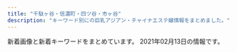```yaml
---
title: "千駄ヶ谷・信濃町・四ツ谷・市ヶ谷"
description: "キーワード別にの巨乳アジアン・チャイナエステ嬢情報をまとめました。"
---
```


新着画像と新着キーワードをまとめています。
2021年02月13日の情報です。

<DmmAffiliateIns />
<KeywordTable
  shops={
    [
    {
        "name": "\u767e\u5408",
        "station": "\u56db\u8c37\u4e09\u4e01\u76ee\u99c52\u756a",
        "url": "http://lakulaku.info/",
        "img_links": [
            "http://lakulaku.info/img/5-2.jpg",
            "http://lakulaku.info/img/5-5.jpg",
            "http://lakulaku.info/images/staff/nena.jpg",
            "http://lakulaku.info/images/staff/ai.jpg",
            "http://lakulaku.info/images/staff/5-5.jpg",
            "http://lakulaku.info/images/staff/momo.jpg",
            "http://lakulaku.info/images/top.jpg",
            "http://lakulaku.info/images/staff/5-4.jpg",
            "http://lakulaku.info/images/staff/rina.jpg",
            "http://lakulaku.info/img/5-4.jpg",
            "http://lakulaku.info/images/staff/5-3.jpg",
            "http://lakulaku.info/img/5-3.jpg",
            "http://lakulaku.info/images/mobile.png",
            "http://lakulaku.info/swf/baner.jpg",
            "http://lakulaku.info/img/rina.jpg",
            "http://lakulaku.info/img/s06.jpg",
            "http://lakulaku.info/images/staff/ai-a.jpg",
            "http://lakulaku.info/images/staff/yumi.jpg",
            "http://lakulaku.info/img/5-1.jpg",
            "http://lakulaku.info/images/staff/5-1.jpg",
            "http://lakulaku.info/images/newtit.png",
            "http://lakulaku.info/images/staff/s06.jpg",
            "http://lakulaku.info/images/titestaff.png",
            "http://lakulaku.info/images/staff/5-2.jpg",
            "http://lakulaku.info/images/staff/mari.jpg",
            "http://lakulaku.info/images/staff/sizuka.jpg"
        ],
        "keywords": {}
    },
    {
        "station": "\u56db\u30c4\u8c37\u99c52\u756a\u53e3",
        "img_links": [],
        "name": "\u30c6\u30a3\u30e9\u30df\u30b9",
        "keywords": {},
        "url": "https://juno-esthe.tokyo/"
    },
    {
        "url": "http://l-rlx.com/",
        "img_links": [
            "http://l-rlx.com/images/index_12.jpg",
            "http://l-rlx.com/images/index_14.jpg",
            "http://l-rlx.com/images/index_02.jpg",
            "http://l-rlx.com/images/index_05.jpg",
            "http://l-rlx.com/girl/02.jpg",
            "http://l-rlx.com/images/index_03.jpg",
            "http://l-rlx.com/girl/04.jpg",
            "http://l-rlx.com/girl/08.jpg",
            "http://l-rlx.com/images/rec_09.jpg",
            "http://l-rlx.com/images/index_01.jpg",
            "http://l-rlx.com/images/index_06.jpg",
            "http://l-rlx.com/images/sub_09.jpg",
            "http://l-rlx.com/girl/03.jpg",
            "http://l-rlx.com/girl/05.jpg",
            "http://l-rlx.com/images/index_21.jpg",
            "http://l-rlx.com/images/01.jpg",
            "http://l-rlx.com/images/03.jpg",
            "http://l-rlx.com/images/rec.jpg",
            "http://l-rlx.com/girl/01.jpg",
            "http://l-rlx.com/images/index_04.jpg",
            "http://l-rlx.com/images/index_16.jpg",
            "http://l-rlx.com/images/info.jpg",
            "http://l-rlx.com/images/staff_09.jpg",
            "http://l-rlx.com/girl/00.jpg",
            "http://l-rlx.com/images/index_07.jpg",
            "http://l-rlx.com/images/02.jpg",
            "http://l-rlx.com/images/info_09.jpg",
            "http://l-rlx.com/images/index_17.jpg",
            "http://l-rlx.com/images/index_20.jpg"
        ],
        "name": "\u30aa\u30fc\u30ed\u30e9",
        "station": "\u56db\u8c37\u4e09\u4e01\u76ee\u99c52\u756a\u53e3",
        "keywords": {}
    },
    {
        "keywords": {
            "D": 330,
            "C": 132,
            "85": 154,
            "86": 176,
            "87": 44,
            "84": 44,
            "83": 22,
            "82": 22
        },
        "station": "\u56db\u8c37\u4e09\u4e01\u76ee\u99c52\u756a\u51fa\u53e3",
        "name": "\u5149\u540d",
        "img_links": [
            "http://aqua.jpn.cm/images/s_staff.png",
            "http://aqua.jpn.cm/photos/sites/16/2018/05/2018052105590585.jpg",
            "http://aqua.jpn.cm/images/room4.jpg",
            "http://aqua.jpn.cm/photos/sites/16/2021/01/2021011401054262.jpg",
            "http://aqua.jpn.cm/photos/sites/16/2018/01/2018011007031662.jpg",
            "http://aqua.jpn.cm/photos/sites/16/2020/10/2020100906522289.jpg",
            "http://aqua.jpn.cm/photos/sites/16/2020/12/2020120208263886.jpg",
            "http://aqua.jpn.cm/photos/sites/16/2020/12/2020120107363899.jpg",
            "http://aqua.jpn.cm/photos/sites/16/2018/01/2018011007031840.jpg",
            "http://aqua.jpn.cm/photos/sites/16/2018/01/2018011007031997.jpg",
            "http://aqua.jpn.cm/photos/sites/16/2019/03/2019031107062221.jpg",
            "http://aqua.jpn.cm/photos/sites/16/2018/03/2018031909460765.jpg",
            "http://aqua.jpn.cm/photos/sites/16/2018/01/2018013112184869.jpg",
            "http://aqua.jpn.cm/photos/sites/16/2020/03/2020030507254950.jpg",
            "http://aqua.jpn.cm/images/s_pick.png",
            "http://aqua.jpn.cm/photos/sites/16/2018/01/2018011007032034.jpg",
            "http://aqua.jpn.cm/images/line.jpg",
            "http://aqua.jpn.cm/images/2.jpg",
            "http://aqua.jpn.cm/photos/sites/16/2019/02/2019020108033676.jpg",
            "http://aqua.jpn.cm/images/3.jpg",
            "http://aqua.jpn.cm/images/room3.jpg",
            "http://aqua.jpn.cm/photos/sites/16/2018/01/2018011007031723.jpg",
            "http://aqua.jpn.cm/images/1.jpg",
            "http://aqua.jpn.cm/images/room2.jpg",
            "http://aqua.jpn.cm/photos/sites/16/2018/01/2018011007031899.jpg",
            "http://aqua.jpn.cm/photos/sites/16/2020/09/2020091507031094.jpg",
            "http://aqua.jpn.cm/photos/sites/16/2019/04/2019042211584069.jpg",
            "http://aqua.jpn.cm/photos/sites/16/2018/01/2018011007031429.jpg",
            "http://aqua.jpn.cm/photos/sites/16/2020/04/2020040301184076.jpg",
            "http://aqua.jpn.cm/images/mobile.jpg",
            "http://aqua.jpn.cm/images/room1.jpg",
            "http://aqua.jpn.cm/images/s_news.jpg",
            "http://aqua.jpn.cm/images/room5.jpg",
            "http://aqua.jpn.cm/photos/sites/16/2020/10/2020100508293240.jpg",
            "http://aqua.jpn.cm/images/top.png"
        ],
        "url": "http://aqua.jpn.cm/"
    },
    {
        "img_links": [
            "http://xn--vckg5a9gug.in.net/images/top.png",
            "http://xn--vckg5a9gug.in.net/images/cg03.jpg",
            "http://xn--vckg5a9gug.in.net/images/cg04.jpg",
            "http://xn--vckg5a9gug.in.net/images/cg07.jpg",
            "http://xn--vckg5a9gug.in.net/images/cg05.jpg",
            "http://xn--vckg5a9gug.in.net/images/news.png",
            "http://xn--vckg5a9gug.in.net/link/menlog.jpg",
            "http://xn--vckg5a9gug.in.net/images/staff_s.png",
            "http://xn--vckg5a9gug.in.net/images/cg06.jpg",
            "http://xn--vckg5a9gug.in.net/images/evetop.png"
        ],
        "url": "http://xn--vckg5a9gug.in.net/",
        "name": "Moon",
        "station": "\u9eb9\u753a\u99c51\u756a\u51fa\u53e3",
        "keywords": {}
    },
    {
        "url": "http://bimajo.ies.fun/",
        "keywords": {
            "86": 15,
            "C": 10,
            "D": 30,
            "85": 15
        },
        "station": "\u56db\u8c37\u4e09\u4e01\u76ee\u99c52\u756a\u51fa\u53e3",
        "name": "\u7652\u3057\u306e\u5c4b",
        "img_links": [
            "http://bimajo.ies.fun/photos/sites/71/2020/07/2020072106582415.jpg",
            "http://bimajo.ies.fun/images/s_news.jpg",
            "http://bimajo.ies.fun/images/s_pick.jpg",
            "http://bimajo.ies.fun/images/room2.jpg",
            "http://bimajo.ies.fun/images/room3.jpg",
            "http://bimajo.ies.fun/images/s_face.jpg",
            "http://bimajo.ies.fun/images/mobile.jpg",
            "http://bimajo.ies.fun/images/room4.jpg",
            "http://bimajo.ies.fun/images/end.png",
            "http://bimajo.ies.fun/images/news_bj2.png",
            "http://bimajo.ies.fun/images/s_staff.jpg",
            "http://bimajo.ies.fun/images/room1.jpg",
            "http://bimajo.ies.fun/images/top.png",
            "http://bimajo.ies.fun/photos/sites/71/2020/09/202009020147082.jpg"
        ]
    },
    {
        "name": "\u30b9\u30de\u30a4\u30eb",
        "url": "http://e-yotsuya.net/",
        "img_links": [
            "http://e-yotsuya.net/images/g4.jpg",
            "http://e-yotsuya.net/images/tite-staff1.jpg",
            "http://e-yotsuya.net/images/news-tit1.jpg",
            "http://e-yotsuya.net/images/g5.jpg",
            "http://e-yotsuya.net/images/top2.png",
            "http://e-yotsuya.net/images/g11.jpg",
            "http://e-yotsuya.net/images/g9.jpg",
            "http://e-yotsuya.net/images/tite-staff.jpg",
            "http://e-yotsuya.net/images/baner.jpg",
            "http://e-yotsuya.net/images/room.jpg",
            "http://e-yotsuya.net/images/g8.jpg",
            "http://e-yotsuya.net/images/top.jpg",
            "http://e-yotsuya.net/images/mobile.png",
            "http://e-yotsuya.net/images/baner2.jpg",
            "http://e-yotsuya.net/images/g3.jpg",
            "http://e-yotsuya.net/images/g1.jpg",
            "http://e-yotsuya.net/images/g6.jpg",
            "http://e-yotsuya.net/images/g10.jpg",
            "http://e-yotsuya.net/images/g7.jpg",
            "http://e-yotsuya.net/images/g2.jpg",
            "http://e-yotsuya.net/images/g12.jpg",
            "http://e-yotsuya.net/images/news-tit.png"
        ],
        "station": "JR\u56db\u30c4\u8c37\u99c5\u8d64\u5742\u53e3",
        "keywords": {
            "C": 14
        }
    },
    {
        "name": "ROSA",
        "url": "http://e-rosa.net/",
        "img_links": [
            "http://e-rosa.net/images/009.jpg",
            "http://e-rosa.net/images/risa.jpg",
            "http://e-rosa.net/images/sejutu5.jpg",
            "http://e-rosa.net/images/te3.jpg",
            "http://e-rosa.net/images/rina2.jpg",
            "http://e-rosa.net/images/yu.jpg",
            "http://e-rosa.net/images/gg1.png",
            "http://e-rosa.net/images/te2.jpg",
            "http://e-rosa.net/images/nei_01.png",
            "http://e-rosa.net/images/004.jpg",
            "http://e-rosa.net/images/misa1.jpg",
            "http://e-rosa.net/images/aya1.jpg",
            "http://e-rosa.net/images/nei_03.png",
            "http://e-rosa.net/images/rina0.jpg",
            "http://e-rosa.net/images/news_bottom.jpg",
            "http://e-rosa.net/images/ha.jpg",
            "http://e-rosa.net/images/grande.jpg",
            "http://e-rosa.net/images/g1.jpg",
            "http://e-rosa.net/images/ayaka.jpg",
            "http://e-rosa.net/images/yuna.jpg",
            "http://e-rosa.net/images/te1.jpg",
            "http://e-rosa.net/images/girlx_top.png",
            "http://e-rosa.net/images/sejutu6.jpg",
            "http://e-rosa.net/images/k1.jpg",
            "http://e-rosa.net/images/aya2.jpg",
            "http://e-rosa.net/images/rina1.jpg",
            "http://e-rosa.net/images/tite-staff.png",
            "http://e-rosa.net/images/girl_top.png",
            "http://e-rosa.net/images/news_top.jpg",
            "http://e-rosa.net/images/tite-magazine.png",
            "http://e-rosa.net/images/sejutu2.jpg",
            "http://e-rosa.net/images/003.jpg",
            "http://e-rosa.net/images/mimi.jpg",
            "http://e-rosa.net/images/meyi2.jpg",
            "http://e-rosa.net/images/noimage.jpg",
            "http://e-rosa.net/images/yuyi.jpg",
            "http://e-rosa.net/images/sejutu1.jpg",
            "http://e-rosa.net/images/right_top.png",
            "http://e-rosa.net/images/001.jpg",
            "http://e-rosa.net/images/005.jpg",
            "http://e-rosa.net/images/yuri.jpg",
            "http://e-rosa.net/images/006.jpg",
            "http://e-rosa.net/images/pagetop.png",
            "http://e-rosa.net/images/sayaka.jpg",
            "http://e-rosa.net/images/lola.jpg",
            "http://e-rosa.net/images/right_bottom.png",
            "http://e-rosa.net/images/tite-link.png",
            "http://e-rosa.net/images/girl_01.png",
            "http://e-rosa.net/images/g13.jpg",
            "http://e-rosa.net/images/meyi1.jpg",
            "http://e-rosa.net/images/access3.jpg",
            "http://e-rosa.net/images/haruka.jpg",
            "http://e-rosa.net/images/002.jpg",
            "http://e-rosa.net/images/rimi.jpg",
            "http://e-rosa.net/images/girl_03.png",
            "http://e-rosa.net/images/kaoli.jpg"
        ],
        "station": "\u56db\u8c37\u4e09\u4e01\u76ee\u99c52\u756a",
        "keywords": {}
    },
    {
        "keywords": {
            "C": 16,
            "E": 2,
            "87": 2,
            "D": 3,
            "85": 8,
            "86": 2
        },
        "img_links": [
            "http://1819-kizuna.work/img/bottom.jpg",
            "http://1819-kizuna.work/img/fla.jpg",
            "http://1819-kizuna.work/i/img/jk.jpg",
            "http://1819-kizuna.work/img/st23.jpg",
            "http://1819-kizuna.work/img/mo.png",
            "http://1819-kizuna.work/i/img/st027.jpg",
            "http://1819-kizuna.work/img/st0025.jpg",
            "http://1819-kizuna.work/i/img/st0025.jpg",
            "http://1819-kizuna.work/img/st025.jpg",
            "http://1819-kizuna.work/img/st27.jpg",
            "http://1819-kizuna.work/img/st0027.jpg",
            "http://1819-kizuna.work/img/1F60A.png",
            "http://1819-kizuna.work/img/st28.jpg",
            "http://1819-kizuna.work/i/img/st0027.jpg",
            "http://1819-kizuna.work/img/s25.jpg",
            "http://1819-kizuna.work/i/img/s2.jpg",
            "http://1819-kizuna.work/i/img/s6.jpg",
            "http://1819-kizuna.work/img/st22.jpg",
            "http://1819-kizuna.work/i/img/st27.jpg",
            "http://1819-kizuna.work/i/img/s3.jpg",
            "http://1819-kizuna.work/i/img/st28.jpg",
            "http://1819-kizuna.work/i/img/r1.jpg",
            "http://1819-kizuna.work/img/s29.jpg",
            "http://1819-kizuna.work/img/1F339.png",
            "http://1819-kizuna.work/img/s27.jpg",
            "http://1819-kizuna.work/i/img/st24.jpg",
            "http://1819-kizuna.work/img/skr.png",
            "http://1819-kizuna.work/i/img/r3.jpg",
            "http://1819-kizuna.work/i/img/r4.jpg",
            "http://1819-kizuna.work/i/img/st025.jpg",
            "http://1819-kizuna.work/i/img/st029.jpg",
            "http://1819-kizuna.work/img/s23.jpg",
            "http://1819-kizuna.work/i/img/s4.jpg",
            "http://1819-kizuna.work/i/img/st29.jpg",
            "http://1819-kizuna.work/img/jk.jpg",
            "http://1819-kizuna.work/img/1F33C.png",
            "http://1819-kizuna.work/img/s22.jpg",
            "http://1819-kizuna.work/i/img/st22.jpg",
            "http://1819-kizuna.work/img/botton.jpg",
            "http://1819-kizuna.work/img/1F353.png",
            "http://1819-kizuna.work/img/1F431.png",
            "http://1819-kizuna.work/i/img/st028.jpg",
            "http://1819-kizuna.work/img/st029.jpg",
            "http://1819-kizuna.work/i/img/s1.jpg",
            "http://1819-kizuna.work/i/img/skr.png",
            "http://1819-kizuna.work/img/s28.jpg",
            "http://1819-kizuna.work/img/st29.jpg",
            "http://1819-kizuna.work/img/st25.jpg",
            "http://1819-kizuna.work/img/st027.jpg",
            "http://1819-kizuna.work/img/st028.jpg",
            "http://1819-kizuna.work/img/s24.jpg",
            "http://1819-kizuna.work/i/img/st23.jpg",
            "http://1819-kizuna.work/i/img/r2.jpg",
            "http://1819-kizuna.work/i/img/s5.jpg",
            "http://1819-kizuna.work/img/st24.jpg",
            "http://1819-kizuna.work/i/img/st25.jpg",
            "http://1819-kizuna.work/img/1F351.png"
        ],
        "url": "http://1819-kizuna.work/",
        "station": "\u56db\u8c37\u4e09\u4e01\u76ee\u99c53\u756a\u51fa\u53e3",
        "name": "1819\uff5e\u7d46"
    }
]
}
/>
<DmmAffiliateScript />
